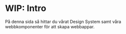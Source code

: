 
<Meta title="Intro/WIP" />

# WIP: Intro

På denna sida så hittar du vårat Design System samt våra webbkomponenter för att skapa webbappar.